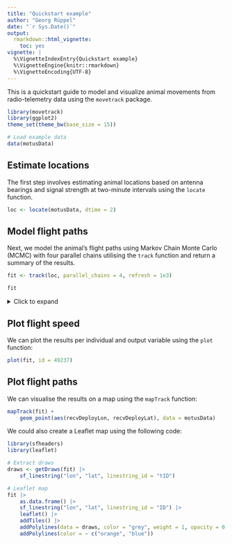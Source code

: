 ```yaml
---
title: "Quickstart example"
author: "Georg Rüppel"
date: "`r Sys.Date()`"
output:
  rmarkdown::html_vignette:
    toc: yes
vignette: |
  %\VignetteIndexEntry{Quickstart example}
  %\VignetteEngine{knitr::rmarkdown}
  %\VignetteEncoding{UTF-8}
---
```


This is a quickstart guide to model and visualize animal movements from radio-telemetry data using the `movetrack` package.

```r
library(movetrack)
library(ggplot2)
theme_set(theme_bw(base_size = 15))

# Load example data
data(motusData)
```	

## Estimate locations
The first step involves estimating animal locations based on antenna bearings and signal strength at two-minute intervals using the `locate` function.

```r
loc <- locate(motusData, dtime = 2)
```

## Model flight paths
Next, we model the animal's flight paths using Markov Chain Monte Carlo (MCMC) with four parallel chains utilising the `track` function and return a summary of the results.

```r
fit <- track(loc, parallel_chains = 4, refresh = 1e3)
```

```r
fit
```

<details>
<summary>Click to expand</summary>
```r
fit
```
</details> 

## Plot flight speed

We can plot the results per individual and output variable using the `plot` function:

```r
plot(fit, id = 49237)
```

## Plot flight paths

We can visualise the results on a map using the `mapTrack` function:

```r
mapTrack(fit) +
    geom_point(aes(recvDeployLon, recvDeployLat), data = motusData)
```

We could also create a Leaflet map using the following code:

```r
library(sfheaders)
library(leaflet)

# Extract draws
draws <- getDraws(fit) |>
    sf_linestring("lon", "lat", linestring_id = "tID")

# Leaflet map
fit |>
    as.data.frame() |>
    sf_linestring("lon", "lat", linestring_id = "ID") |>
    leaflet() |>
    addTiles() |>
    addPolylines(data = draws, color = "grey", weight = 1, opacity = 0.2) |>
    addPolylines(color = ~ c("orange", "blue"))
```

